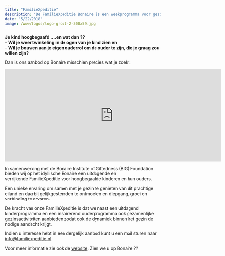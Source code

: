 ```yaml
---
title: "FamilieXpeditie"
description: "De FamilieXpeditie Bonaire is een weekprogramma voor gezinnen met kinderen in de basisschoolleeftijd. Het programma bestaat uit een combinatie van verrijkingsonderwijs voor kinderen, een inspirerend ouderprogramma en leuke verbindende gezinsactiviteiten."
date: "5/22/2018"
image: /www/logos/logo-groot-2-300x59.jpg
---
```


**Je kind hoogbegaafd ….en wat dan ??**<br>
- **Wil je weer twinkeling in de ogen van je kind zien en**<br>
- **Wil je bouwen aan je eigen ouderrol om de ouder te zijn, die je graag zou willen zijn?**

Dan is ons aanbod op Bonaire misschien precies wat je zoekt:

::: {.video-container style="float: center; margin-right: 10px;"}
<iframe width="700" height="300" src="https://www.youtube.com/embed/1l893DmF1lY?rel=0" frameborder="0" allowfullscreen></iframe>

:::

In samenwerking met de Bonaire Institute of Giftedness (BIG) Foundation bieden wij op het idyllische Bonaire een uitdagende en verrijkende FamilieXpeditie voor hoogbegaafde kinderen en hun ouders.

Een unieke ervaring om samen met je gezin te genieten van dit prachtige eiland en daarbij gelijkgestemden te ontmoeten en diepgang, groei en verbinding te ervaren.

De kracht van onze FamilieXpeditie is dat we naast een uitdagend kinderprogramma en een inspirerend ouderprogramma ook gezamenlijke gezinsactiviteiten aanbieden zodat ook de dynamiek binnen het gezin de nodige aandacht krijgt.

Indien u interesse hebt in een dergelijk aanbod kunt u een mail sturen naar [info@familiexpeditie.nl](mailto:info@familiexpeditie.nl)

Voor meer informatie zie ook de [website](http://familiexpeditie.nl/). Zien we u op Bonaire ??
